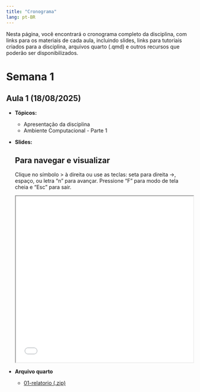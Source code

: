```yaml
---
title: "Cronograma"
lang: pt-BR
---
```


Nesta página, você encontrará o cronograma completo da disciplina, com
links para os materiais de cada aula, incluindo slides, links para 
tutoriais criados para a disciplina, arquivos quarto (.qmd) e outros 
recursos que poderão ser disponibilizados.



# Semana 1

## Aula 1 (18/08/2025) 

- **Tópicos:**

  - Apresentação da disciplina
  - Ambiente Computacional - Parte 1


- **Slides:**

  ::: {.callout-tip}
  ## Para navegar e visualizar 
  
  Clique no símbolo > à direita ou use as teclas: seta para direita →, espaço, 
  ou letra "n"   para avançar. Pressione "F" para modo de tela cheia e "Esc" 
  para sair.
  :::
  
  <iframe src="/slides/slides_aula01.html" width="100%" height="450px"></iframe>
  

- **Arquivo quarto**

  - [01-relatorio (.zip)](arquivos/01-relatorio.zip)  
  






